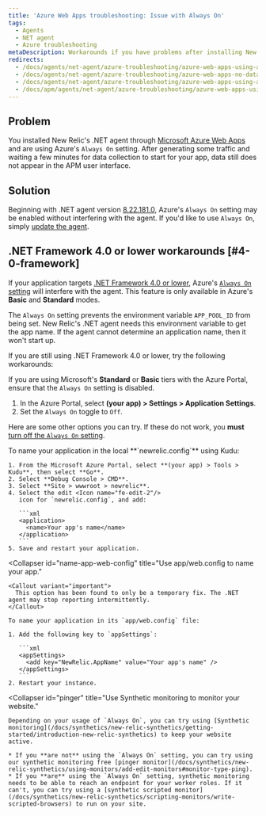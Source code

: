 ```yaml
---
title: 'Azure Web Apps troubleshooting: Issue with Always On'
tags:
  - Agents
  - NET agent
  - Azure troubleshooting
metaDescription: Workarounds if you have problems after installing New Relic's .NET agent on a Windows Azure Web App.
redirects:
  - /docs/agents/net-agent/azure-troubleshooting/azure-web-apps-using-always-no-data-appears
  - /docs/agents/net-agent/azure-troubleshooting/azure-web-apps-no-data-appears
  - /docs/agents/net-agent/azure-troubleshooting/azure-web-apps-using-always-on-and-no-data-appears
  - /docs/apm/agents/net-agent/azure-troubleshooting/azure-web-apps-using-always-no-data-appears
---
```


## Problem

You installed New Relic's .NET agent through [Microsoft Azure Web Apps](/docs/agents/net-agent/azure-installation/install-app-azure-web-apps) and are using Azure's `Always On` setting. After generating some traffic and waiting a few minutes for data collection to start for your app, data still does not appear in the APM user interface.

## Solution

Beginning with .NET agent version [8.22.181.0](/docs/release-notes/agent-release-notes/net-release-notes/net-agent-8221810), Azure's `Always On` setting may be enabled without interfering with the agent. If you'd like to use `Always On`, simply [update the agent](/docs/agents/net-agent/azure-installation/install-net-agent-azure-web-apps).

## .NET Framework 4.0 or lower workarounds [#4-0-framework]

If your application targets [.NET Framework 4.0 or lower](/docs/agents/net-agent/troubleshooting/technical-support-net-framework-40-or-lower), Azure's [`Always On` setting](https://azure.microsoft.com/en-us/documentation/articles/web-sites-create-web-jobs/) will interfere with the agent. This feature is only available in Azure's **Basic** and **Standard** modes.

The `Always On` setting prevents the environment variable `APP_POOL_ID` from being set. New Relic's .NET agent needs this environment variable to get the app name. If the agent cannot determine an application name, then it won't start up.

If you are still using .NET Framework 4.0 or lower, try the following workarounds:

If you are using Microsoft's **Standard** or **Basic** tiers with the Azure Portal, ensure that the `Always On` setting is disabled.

1. In the Azure Portal, select **(your app) > Settings > Application Settings**.
2. Set the `Always On` toggle to `Off`.

Here are some other options you can try. If these do not work, you **must** [turn off the `Always On` setting](#4-0-framework).

<CollapserGroup>
  <Collapser
    id="name-app"
    title="Use Kudu to name your app."
  >
    To name your application in the local **`newrelic.config`** using Kudu:

    1. From the Microsoft Azure Portal, select **(your app) > Tools > Kudu**, then select **Go**.
    2. Select **Debug Console > CMD**.
    3. Select **Site > wwwroot > newrelic**.
    4. Select the edit <Icon name="fe-edit-2"/>
       icon for `newrelic.config`, and add:

       ```xml
       <application>
         <name>Your app's name</name>
       </application>
       ```
    5. Save and restart your application.
  </Collapser>

  <Collapser
    id="name-app-web-config"
    title="Use app/web.config to name your app."
  >
    <Callout variant="important">
      This option has been found to only be a temporary fix. The .NET agent may stop reporting intermittently.
    </Callout>

    To name your application in its `app/web.config` file:

    1. Add the following key to `appSettings`:

       ```xml
       <appSettings>
         <add key="NewRelic.AppName" value="Your app's name" />
       </appSettings>
       ```
    2. Restart your instance.
  </Collapser>

  <Collapser
    id="pinger"
    title="Use Synthetic monitoring to monitor your website."
  >
    Depending on your usage of `Always On`, you can try using [Synthetic monitoring](/docs/synthetics/new-relic-synthetics/getting-started/introduction-new-relic-synthetics) to keep your website active.

    * If you **are not** using the `Always On` setting, you can try using our synthetic monitoring free [pinger monitor](/docs/synthetics/new-relic-synthetics/using-monitors/add-edit-monitors#monitor-type-ping).
    * If you **are** using the `Always On` setting, synthetic monitoring needs to be able to reach an endpoint for your worker roles. If it can't, you can try using a [synthetic scripted monitor](/docs/synthetics/new-relic-synthetics/scripting-monitors/write-scripted-browsers) to run on your site.
  </Collapser>
</CollapserGroup>
